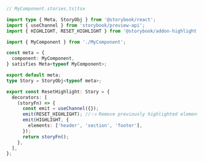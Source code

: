 ```ts
// MyComponent.stories.ts|tsx

import type { Meta, StoryObj } from '@storybook/react';
import { useChannel } from 'storybook/preview-api';
import { HIGHLIGHT, RESET_HIGHLIGHT } from '@storybook/addon-highlight';

import { MyComponent } from './MyComponent';

const meta = {
  component: MyComponent,
} satisfies Meta<typeof MyComponent>;

export default meta;
type Story = StoryObj<typeof meta>;

export const ResetHighlight: Story = {
  decorators: [
    (storyFn) => {
      const emit = useChannel({});
      emit(RESET_HIGHLIGHT); //👈 Remove previously highlighted elements
      emit(HIGHLIGHT, {
        elements: ['header', 'section', 'footer'],
      });
      return storyFn();
    },
  ],
};
```
